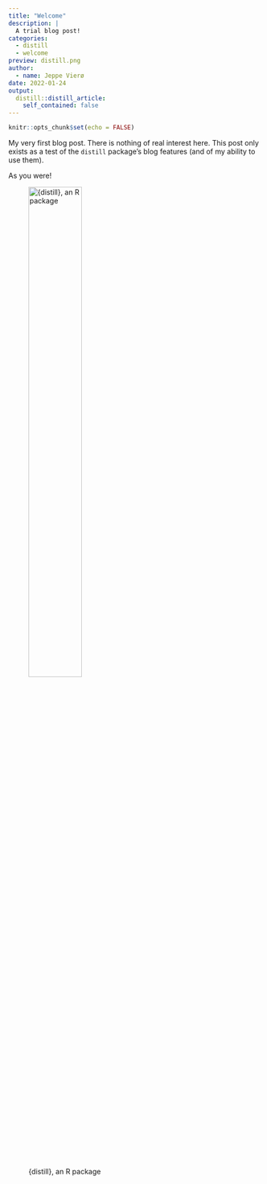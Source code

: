 ```yaml
---
title: "Welcome"
description: |
  A trial blog post!
categories:
  - distill
  - welcome
preview: distill.png
author:
  - name: Jeppe Vierø
date: 2022-01-24
output:
  distill::distill_article:
    self_contained: false
---
```



```r
knitr::opts_chunk$set(echo = FALSE)
```

My very first blog post. There is nothing of real interest here. This post only exists as a test of the `distill` package's blog features (and of my ability to use them).

As you were!

![{distill}, an R package](distill.png){width=50%}

